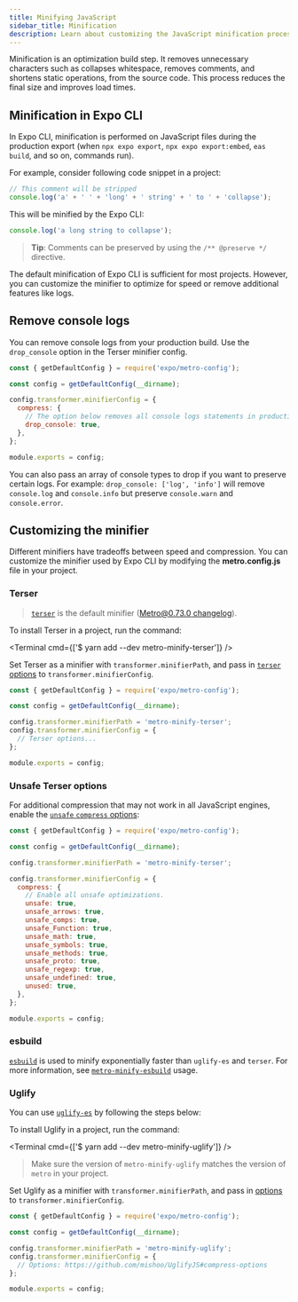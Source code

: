 ```yaml
---
title: Minifying JavaScript
sidebar_title: Minification
description: Learn about customizing the JavaScript minification process in Expo CLI with Metro bundler.
---
```



Minification is an optimization build step. It removes unnecessary characters such as collapses whitespace, removes comments, and shortens static operations, from the source code. This process reduces the final size and improves load times.

## Minification in Expo CLI

In Expo CLI, minification is performed on JavaScript files during the production export (when `npx expo export`, `npx expo export:embed`, `eas build`, and so on, commands run).

For example, consider following code snippet in a project:

```js Input
// This comment will be stripped
console.log('a' + ' ' + 'long' + ' string' + ' to ' + 'collapse');
```

This will be minified by the Expo CLI:

```js Output
console.log('a long string to collapse');
```

> **Tip**: Comments can be preserved by using the `/** @preserve */` directive.

The default minification of Expo CLI is sufficient for most projects. However, you can customize the minifier to optimize for speed or remove additional features like logs.

## Remove console logs

You can remove console logs from your production build. Use the `drop_console` option in the Terser minifier config.

```js metro.config.js
const { getDefaultConfig } = require('expo/metro-config');

const config = getDefaultConfig(__dirname);

config.transformer.minifierConfig = {
  compress: {
    // The option below removes all console logs statements in production.
    drop_console: true,
  },
};

module.exports = config;
```

You can also pass an array of console types to drop if you want to preserve certain logs. For example: `drop_console: ['log', 'info']` will remove `console.log` and `console.info` but preserve `console.warn` and `console.error`.

## Customizing the minifier

Different minifiers have tradeoffs between speed and compression. You can customize the minifier used by Expo CLI by modifying the **metro.config.js** file in your project.

### Terser

> [`terser`](https://github.com/terser/terser) is the default minifier ([Metro@0.73.0 changelog](https://github.com/facebook/metro/releases/tag/v0.73.0)).

<Step label="1">

To install Terser in a project, run the command:

<Terminal cmd={['$ yarn add --dev metro-minify-terser']} />

</Step>

<Step label="2">

Set Terser as a minifier with `transformer.minifierPath`, and pass in [`terser` options](https://github.com/terser/terser#compress-options) to `transformer.minifierConfig`.

```js metro.config.js
const { getDefaultConfig } = require('expo/metro-config');

const config = getDefaultConfig(__dirname);

config.transformer.minifierPath = 'metro-minify-terser';
config.transformer.minifierConfig = {
  // Terser options...
};

module.exports = config;
```

</Step>

### Unsafe Terser options

For additional compression that may not work in all JavaScript engines, enable the [`unsafe` `compress` options](https://terser.org/docs/miscellaneous/#the-unsafe-compress-option):

```js metro.config.js
const { getDefaultConfig } = require('expo/metro-config');

const config = getDefaultConfig(__dirname);

config.transformer.minifierPath = 'metro-minify-terser';

config.transformer.minifierConfig = {
  compress: {
    // Enable all unsafe optimizations.
    unsafe: true,
    unsafe_arrows: true,
    unsafe_comps: true,
    unsafe_Function: true,
    unsafe_math: true,
    unsafe_symbols: true,
    unsafe_methods: true,
    unsafe_proto: true,
    unsafe_regexp: true,
    unsafe_undefined: true,
    unused: true,
  },
};

module.exports = config;
```

### esbuild

[`esbuild`](https://esbuild.github.io/) is used to minify exponentially faster than `uglify-es` and `terser`. For more information, see [`metro-minify-esbuild`](https://github.com/EvanBacon/metro-minify-esbuild#usage) usage.

### Uglify

You can use [`uglify-es`](https://github.com/mishoo/UglifyJS) by following the steps below:

<Step label="1">

To install Uglify in a project, run the command:

<Terminal cmd={['$ yarn add --dev metro-minify-uglify']} />

> Make sure the version of `metro-minify-uglify` matches the version of `metro` in your project.

</Step>

<Step label="2">

Set Uglify as a minifier with `transformer.minifierPath`, and pass in [options](https://github.com/mishoo/UglifyJS#compress-options) to `transformer.minifierConfig`.

```js metro.config.js
const { getDefaultConfig } = require('expo/metro-config');

const config = getDefaultConfig(__dirname);

config.transformer.minifierPath = 'metro-minify-uglify';
config.transformer.minifierConfig = {
  // Options: https://github.com/mishoo/UglifyJS#compress-options
};

module.exports = config;
```

</Step>

